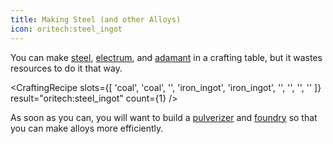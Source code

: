 ```yaml
---
title: Making Steel (and other Alloys)
icon: oritech:steel_ingot
---
```


You can make [steel](../resources/steel), [electrum](../resources/electrum), and [adamant](../resources/adamant) in a crafting table,
but it wastes resources to do it that way.

<CraftingRecipe
    slots={[
        'coal',
        'coal',
        '',
        'iron_ingot',
        'iron_ingot',
        '',
        '',
        '',
        ''
    ]}
    result="oritech:steel_ingot"
    count={1}
/>

<ModAsset location="oritech:steel_ingot" />

As soon as you can, you will want to build a [pulverizer](../processing/pulverizer) and [foundry](../processing/foundry)
so that you can make alloys more efficiently.